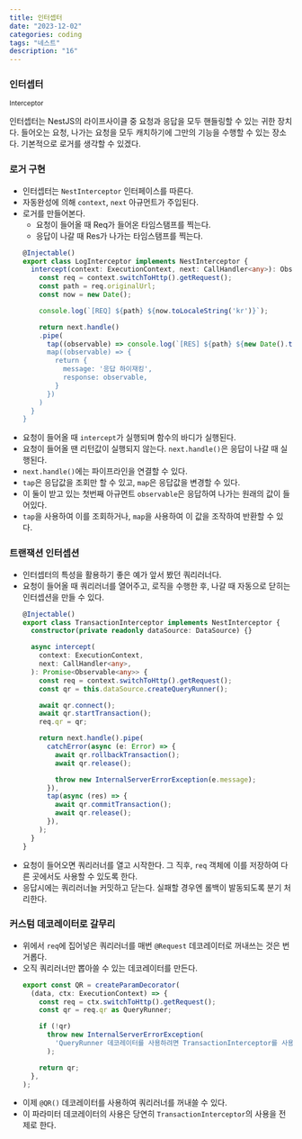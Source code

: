 ```yaml
---
title: 인터셉터
date: "2023-12-02"
categories: coding
tags: "네스트"
description: "16"
---
```


<HeadingNavigator />

### 인터셉터
<small>Interceptor</small>

인터셉터는 NestJS의 라이프사이클 중 요청과 응답을 모두 핸들링할 수 있는 귀한 장치다. 들어오는 요청, 나가는 요청을 모두 캐치하기에 그만의 기능을 수행할 수 있는 장소다.
기본적으로 로거를 생각할 수 있겠다.


### 로거 구현
- 인터셉터는 `NestInterceptor` 인터페이스를 따른다.
- 자동완성에 의해 `context`, `next` 아규먼트가 주입된다.
- 로거를 만들어본다.
  - 요청이 들어올 때 Req가 들어온 타임스탬프를 찍는다.
  - 응답이 나갈 때 Res가 나가는 타임스탬프를 찍는다.
  ```ts
  @Injectable()
  export class LogInterceptor implements NestInterceptor {
    intercept(context: ExecutionContext, next: CallHandler<any>): Observable<any> {
      const req = context.switchToHttp().getRequest();
      const path = req.originalUrl;
      const now = new Date();

      console.log(`[REQ] ${path} ${now.toLocaleString('kr')}`);

      return next.handle()
      .pipe(
        tap((observable) => console.log(`[RES] ${path} ${new Date().toLocaleString('kr')} ${new Date().getMilliSeconds() - now.getMilliSeconds()ms`)),
        map((observable) => {
          return {
            message: '응답 하이재킹',
            response: observable,
          }
        })
      )
    }
  }
  ```
- 요청이 들어올 때 `intercept`가 실행되며 함수의 바디가 실행된다.
- 요청이 들어올 땐 리턴값이 실행되지 않는다. `next.handle()`은 응답이 나갈 때 실행된다.
- `next.handle()`에는 파이프라인을 연결할 수 있다.
- `tap`은 응답값을 조회만 할 수 있고, `map`은 응답값을 변경할 수 있다.
- 이 둘이 받고 있는 첫번째 아규먼트 `observable`은 응답하여 나가는 원래의 값이 들어있다.
- `tap`을 사용하여 이를 조회하거나, `map`을 사용하여 이 값을 조작하여 반환할 수 있다.

### 트랜잭션 인터셉션
- 인터셉터의 특성을 활용하기 좋은 예가 앞서 봤던 쿼리러너다.
- 요청이 들어올 때 쿼리러너를 열어주고, 로직을 수행한 후, 나갈 때 자동으로 닫히는 인터셉션을 만들 수 있다.
  ```ts
  @Injectable()
  export class TransactionInterceptor implements NestInterceptor {
    constructor(private readonly dataSource: DataSource) {}

    async intercept(
      context: ExecutionContext,
      next: CallHandler<any>,
    ): Promise<Observable<any>> {
      const req = context.switchToHttp().getRequest();
      const qr = this.dataSource.createQueryRunner();

      await qr.connect();
      await qr.startTransaction();
      req.qr = qr;

      return next.handle().pipe(
        catchError(async (e: Error) => {
          await qr.rollbackTransaction();
          await qr.release();

          throw new InternalServerErrorException(e.message);
        }),
        tap(async (res) => {
          await qr.commitTransaction();
          await qr.release();
        }),
      );
    }
  }
  ```
- 요청이 들어오면 쿼리러너를 열고 시작한다. 그 직후, `req` 객체에 이를 저장하여 다른 곳에서도 사용할 수 있도록 한다.
- 응답시에는 쿼리러너늘 커밋하고 닫는다. 실패할 경우엔 롤백이 발동되도록 분기 처리한다.

### 커스텀 데코레이터로 갈무리
- 위에서 `req`에 집어넣은 쿼리러너를 매번 `@Request` 데코레이터로 꺼내쓰는 것은 번거롭다.
- 오직 쿼리러너만 뽑아쓸 수 있는 데코레이터를 만든다.
  ```ts
  export const QR = createParamDecorator(
    (data, ctx: ExecutionContext) => {
      const req = ctx.switchToHttp().getRequest();
      const qr = req.qr as QueryRunner;

      if (!qr)
        throw new InternalServerErrorException(
          'QueryRunner 데코레이터를 사용하려면 TransactionInterceptor를 사용해야 합니다.',
        );

      return qr;
    },
  );
  ```
- 이제 `@QR()` 데코레이터를 사용하여 쿼리러너를 꺼내쓸 수 있다.
- 이 파라미터 데코레이터의 사용은 당연히 `TransactionInterceptor`의 사용을 전제로 한다. 
